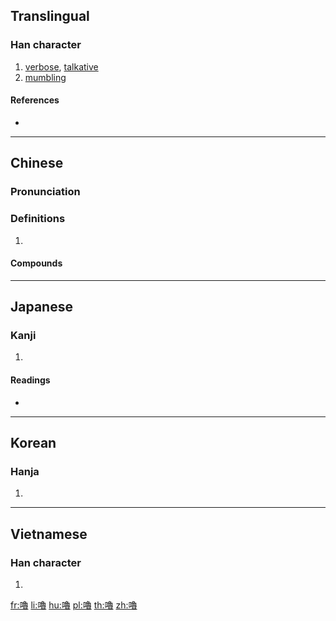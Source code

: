 {{also|噜}}
==Translingual==

===Han character===
{{Han char|rn=30|rad=口|as=15|sn=18|four=67063|canj=RNWA|ids=⿰口魯}}

# [[verbose]], [[talkative]]
# [[mumbling]]

====References====
* {{Han ref|kx=0212.270|dkj=04502|dj=0435.120|hdz=10700.120|uh=5695|ud=22165|bh=C250|bd=49744}}

----

==Chinese==
{{zh-forms|s=噜}}

===Pronunciation===
{{zh-pron
|m=lū
|c=lou1
|cat=
}}

===Definitions===
{{zh-hanzi}}

# {{rfdef|zh}}

====Compounds====
{{zh-der|嘟嚕|嘰哩咕嚕|嚕囌|咕嚕|一嘟嚕|噗嚕嚕|呼嚕|嘀裡嘟嚕|嘟嚕嘴|哩嚕|打呼嚕|滴里嘟嚕|胡嚕|都嚕}}

----

==Japanese==

===Kanji===
{{ja-kanji|grade=|rs=口15}}

# {{defn|lang=ja|sort=口15}}

====Readings====
* {{ja-readings|on=[[ろ]] (ro)|kun=[[かたる]] (kataru), [[へつらう]] (hetsurau)}}

----

==Korean==

===Hanja===
{{ko-hanja|hangeul=로|rv=ro|mr=ro}}

# {{defn|lang=ko|sort=口15}}

----

==Vietnamese==

===Han character===
{{vi-hantu|[[lỗ]], [[rủa]], [[sủa]], [[ruả]]|rs=口15}}

# {{defn|lang=vi|sort=口15}}

[[fr:嚕]]
[[li:嚕]]
[[hu:嚕]]
[[pl:嚕]]
[[th:嚕]]
[[zh:嚕]]